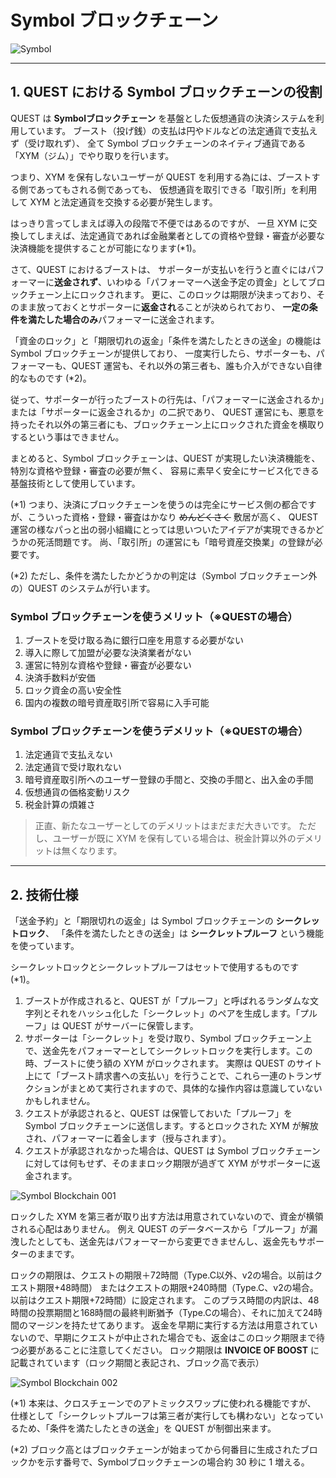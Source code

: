 # Symbol ブロックチェーン

<img src="/Symbol_Logo-wordmark-Dark-BG.svg" className="noborder" alt="Symbol" />

---

## 1. QUEST における Symbol ブロックチェーンの役割

QUEST は **Symbolブロックチェーン** を基盤とした仮想通貨の決済システムを利用しています。
ブースト（投げ銭）の支払は円やドルなどの法定通貨で支払えず（受け取れず）、
全て Symbol ブロックチェーンのネイティブ通貨である「XYM（ジム）」でやり取りを行います。

つまり、XYM を保有しないユーザーが QUEST を利用する為には、ブーストする側であってもされる側であっても、
仮想通貨を取引できる「取引所」を利用して XYM と法定通貨を交換する必要が発生します。

はっきり言ってしまえば導入の段階で不便ではあるのですが、
一旦 XYM に交換してしまえば、法定通貨であれば金融業者としての資格や登録・審査が必要な決済機能を提供することが可能になります(\*1)。

さて、QUEST におけるブーストは、
サポーターが支払いを行うと直ぐにはパフォーマーに**送金されず**、いわゆる「パフォーマーへ送金予定の資金」としてブロックチェーン上にロックされます。
更に、このロックは期限が決まっており、そのまま放っておくとサポーターに**返金され**ることが決められており、
**一定の条件を満たした場合のみ**パフォーマーに送金されます。

「資金のロック」と「期限切れの返金」「条件を満たしたときの送金」の機能は Symbol ブロックチェーンが提供しており、
一度実行したら、サポーターも、パフォーマーも、QUEST 運営も、それ以外の第三者も、誰も介入ができない自律的なものです (\*2)。

従って、サポーターが行ったブーストの行先は、「パフォーマーに送金されるか」または「サポーターに返金されるか」の二択であり、
QUEST 運営にも、悪意を持ったそれ以外の第三者にも、ブロックチェーン上にロックされた資金を横取りするという事はできません。

まとめると、Symbol ブロックチェーンは、QUEST が実現したい決済機能を、特別な資格や登録・審査の必要が無く、
容易に素早く安全にサービス化できる基盤技術として使用しています。

<div className="is-size-7">

(\*1) つまり、決済にブロックチェーンを使うのは完全にサービス側の都合ですが、こういった資格・登録・審査はかなり ~~めんどくさく~~ 敷居が高く、
    QUEST 運営の様なパっと出の弱小組織にとっては思いついたアイデアが実現できるかどうかの死活問題です。
    尚、「取引所」の運営にも「暗号資産交換業」の登録が必要です。

(\*2) ただし、条件を満たしたかどうかの判定は（Symbol ブロックチェーン外の）QUEST のシステムが行います。

</div>

### Symbol ブロックチェーンを使うメリット（※QUESTの場合）

1. ブーストを受け取る為に銀行口座を用意する必要がない
2. 導入に際して加盟が必要な決済業者がない
3. 運営に特別な資格や登録・審査が必要ない
4. 決済手数料が安価
5. ロック資金の高い安全性
6. 国内の複数の暗号資産取引所で容易に入手可能

### Symbol ブロックチェーンを使うデメリット（※QUESTの場合）

1. 法定通貨で支払えない
2. 法定通貨で受け取れない
3. 暗号資産取引所へのユーザー登録の手間と、交換の手間と、出入金の手間
4. 仮想通貨の価格変動リスク
5. 税金計算の煩雑さ

> 正直、新たなユーザーとしてのデメリットはまだまだ大きいです。
> ただし、ユーザーが既に XYM を保有している場合は、税金計算以外のデメリットは無くなります。

---

## 2. 技術仕様

「送金予約」と「期限切れの返金」は Symbol ブロックチェーンの **シークレットロック**、
「条件を満たしたときの送金」は **シークレットプルーフ** という機能を使っています。

シークレットロックとシークレットプルーフはセットで使用するものです (\*1)。

1. ブーストが作成されると、QUEST が「プルーフ」と呼ばれるランダムな文字列とそれをハッシュ化した「シークレット」のペアを生成します。「プルーフ」は QUEST がサーバーに保管します。
2. サポーターは「シークレット」を受け取り、Symbol ブロックチェーン上で、送金先をパフォーマーとしてシークレットロックを実行します。この時、ブーストに使う額の XYM がロックされます。
   実際は QUEST のサイト上にて「ブースト請求書への支払い」を行うことで、これら一連のトランザクションがまとめて実行されますので、具体的な操作内容は意識していないかもしれません。
3. クエストが承認されると、QUEST は保管しておいた「プルーフ」を Symbol ブロックチェーンに送信します。するとロックされた XYM が解放され、パフォーマーに着金します（授与されます）。
4. クエストが承認されなかった場合は、QUEST は Symbol ブロックチェーンに対しては何もせず、そのままロック期限が過ぎて XYM がサポーターに返金されます。

![Symbol Blockchain 001](/user-manual/ja/supplement/symbol-blockchain-001.svg)

ロックした XYM を第三者が取り出す方法は用意されていないので、資金が横領される心配はありません。
例え QUEST のデータベースから「プルーフ」が漏洩したとしても、送金先はパフォーマーから変更できませんし、返金先もサポーターのままです。

ロックの期限は、クエストの期限＋72時間（Type.C以外、v2の場合。以前はクエスト期限+48時間）
またはクエストの期限+240時間（Type.C、v2の場合。以前はクエスト期限+72時間）に設定されます。
このプラス時間の内訳は、48時間の投票期間と168時間の最終判断猶予（Type.Cの場合）、それに加えて24時間のマージンを持たせてあります。
返金を早期に実行する方法は用意されていないので、早期にクエストが中止された場合でも、返金はこのロック期限まで待つ必要があることに注意してください。
ロック期限は **INVOICE OF BOOST** に記載されています（ロック期間と表記され、ブロック高で表示）

![Symbol Blockchain 002](/user-manual/ja/supplement/symbol-blockchain-002.png)

<div className="is-size-7">

(\*1) 本来は、クロスチェーンでのアトミックスワップに使われる機能ですが、
    仕様として「シークレットプルーフは第三者が実行しても構わない」となっているため、「条件を満たしたときの送金」を QUEST が制御出来ます。

(\*2) ブロック高とはブロックチェーンが始まってから何番目に生成されたブロックかを示す番号で、Symbolブロックチェーンの場合約 30 秒に 1 増える。

</div>
